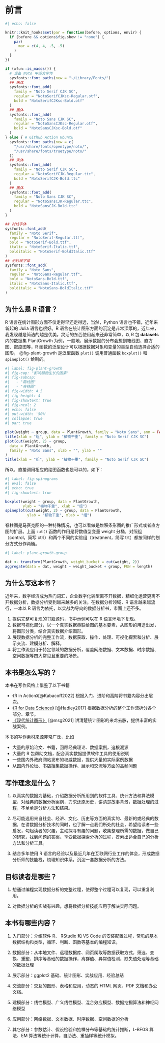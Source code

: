 # 前言 {#sec-preface .unnumbered}


```r
#| echo: false

knitr::knit_hooks$set(par = function(before, options, envir) {
  if (before && options$fig.show != "none") {
    par(
      mar = c(4, 4, .5, .5)
    )
  }
})

if (xfun::is_macos()) {
  # 准备 Noto 中英文字体
  sysfonts::font_paths(new = "~/Library/Fonts/")
  ## 宋体
  sysfonts::font_add(
    family = "Noto Serif CJK SC",
    regular = "NotoSerifCJKsc-Regular.otf",
    bold = "NotoSerifCJKsc-Bold.otf"
  )
  ## 黑体
  sysfonts::font_add(
    family = "Noto Sans CJK SC",
    regular = "NotoSansCJKsc-Regular.otf",
    bold = "NotoSansCJKsc-Bold.otf"
  )
} else { # Github Action Ubuntu
  sysfonts::font_paths(new = c(
    "/usr/share/fonts/opentype/noto/",
    "/usr/share/fonts/truetype/noto/"
  ))
  ## 宋体
  sysfonts::font_add(
    family = "Noto Serif CJK SC",
    regular = "NotoSerifCJK-Regular.ttc",
    bold = "NotoSerifCJK-Bold.ttc"
  )
  ## 黑体
  sysfonts::font_add(
    family = "Noto Sans CJK SC",
    regular = "NotoSansCJK-Regular.ttc",
    bold = "NotoSansCJK-Bold.ttc"
  )
}

## 衬线字体
sysfonts::font_add(
  family = "Noto Serif",
  regular = "NotoSerif-Regular.ttf",
  bold = "NotoSerif-Bold.ttf",
  italic = "NotoSerif-Italic.ttf",
  bolditalic = "NotoSerif-BoldItalic.ttf"
)
## 无衬线字体
sysfonts::font_add(
  family = "Noto Sans",
  regular = "NotoSans-Regular.ttf",
  bold = "NotoSans-Bold.ttf",
  italic = "NotoSans-Italic.ttf",
  bolditalic = "NotoSans-BoldItalic.ttf"
)
```


<!-- 
本书市场分析

目前基于R语言领域的书籍很多，但大多以国外引进为主，外文书籍在数据分析上以对应国家数据为主，本书讲借助我国在互联网平台的公开数据为基础，以解决实际数据分析为目的，强调实战应用，与国内的部分R语言技术书籍不同，本书以大案例+小案例形式讲解，对数据分析的主流方法进行概述总结。 

本书卖点分析
（例如：主要特点，作者知名度，区别于同类书的、能吸引读者的独特之处等）
主要特点：结合实际数据，进行实际数据分析实战的讲述
作者知名度：统计之都编辑部主要成员，出版多本R语言相关译著和专著，
区别：不是以讲理论为基础，以实际数据问题为基础，通过问题，引入基于R语言的处理方法

选题思路
本书是讲R语言在数据分析中常用的方法进行详细讲述，以实际例子做基础，讲解语法、函数或包的使用，同时结合数据分析的整个过程介绍如何使用R语言完成整个过程，定位于理工科、人文社科本科生或相关从业人员的数据分析实战参考书目。
学术思想：基于数据科学或统计学理论的数据科学实战。
内容范围：整个数据分析过程，包括探索分析、数据可视化、建模、深度学习和可重复的报告撰写等内容。
结构体系: 以实战数据为基础展开分析
写作特色：结合数据分析中的实际分析，用原始数据和代码进行分析，建模，最后展示结果。

内容摘要
本书主要从R语言入门、R语言基本语法、R语言机器学习和R语言可重复分析实战，以实际的数据分析问题为基础，以统计学理论为支撑，借助可重复的代码，对整个数据分析的流程、包的使用、图形的绘制、模型的构建、深度学习方法以及可重复的操作等内容进行实战性讲解，以便读者能更快的掌握数据分析技能。

同类书籍情况
主要对标书籍《R语言实战》（第1版和第2版），在此基础上，借助业内学者在数据分析中的经验，介绍常用的数据分析方法，可视化方法和可重复分析等内容。

营销建议
重点区域为国内统计学、数据科学与大数据技术、管理科学、经济学、社会科学、新闻传播等专业的学生，作为数据科学课程教材；在数据分析相关从业人员中也可进行推广。
-->


## 为什么是 R 语言？ {#sec-why-r}

<!-- 可视化、可重复性文档、演示交流、统计模型等方面都很强 -->

R 语言在统计图形方面不仅走得早还走得远，当然，Python 语言也不错，近年来新起的 Julia 语言也很好。R 语言在统计图形方面的沉淀是非常深厚的，近年来，我发现越是简洁的越是优美，灵活的东西使用起来还非常简单，以 R 包 **datasets**内的数据集 PlantGrowth 为例，一般地，展示数据的分布会想到箱线图、直方图、密度图等，R 函数的泛型设计可以根据数据对象和变量的类型自动选择合适的图形， @fig-plant-growth 是泛型函数 `plot()` 调用普通函数 `boxplot()` 和 `spineplot()` 绘制的。

```r
#| label: fig-plant-growth
#| fig-cap: "影响植物生长的因素"
#| fig-subcap: 
#|   - "箱线图"
#|   - "脊柱图"
#| fig-width: 4.5
#| fig-height: 4
#| fig-showtext: true
#| fig-ncol: 2
#| echo: false
#| out-width: '50%'
#| collapse: true
#| par: true

plot(weight ~ group, data = PlantGrowth, family = "Noto Sans", ann = FALSE)
title(xlab = "组", ylab = "植物干重", family = "Noto Serif CJK SC")
plot(cut(weight, 2) ~ group,
  data = PlantGrowth,
  family = "Noto Sans", xlab = "", ylab = ""
)
title(xlab = "组", ylab = "植物干重", family = "Noto Serif CJK SC")
```

所以，直接调用相应的绘图函数也是可以的，如下：

```r
#| label: fig-spinograms
#| eval: false
#| echo: true
#| fig-showtext: true

boxplot(weight ~ group, data = PlantGrowth, 
        ylab = "植物干重", xlab = "组")
spineplot(cut(weight, 2) ~ group, data = PlantGrowth, 
          ylab = "植物干重", xlab = "组")
```

脊柱图是马赛克图的一种特殊情况，也可以看做是堆积条形图的推广形式或者直方图的扩展。上面 `cut()` 函数的作用是将数值型变量 weight 分桶，对照组（control，简写 ctrl）和两个不同的实验组（treatment，简写 trt）都按同样的划分方式分作两桶。

```r
#| label: plant-growth-group

dat <- transform(PlantGrowth, weight_bucket = cut(weight, 2))
aggregate(data = dat, weight ~ weight_bucket + group, FUN = length)
```


## 为什么写这本书？ {#sec-why-book}

近年来，数字经济成为热门词汇，企业数字化转型离不开数据，精细化运营更离不开数据分析，数据分析受到越来越多的关注。在数据分析领域，R 语言越来越流行，一本以 R 语言为依托，以实战为导向的数据分析书，市面上还不多。

1. 提供完整可复现的书籍源码，书中示例可以在 R 语言环境下复现。
1. 数据可视化部分，以一个真实数据串联绘图的基本要素，从图形的用途出发，将图形分类，结合真实数据介绍图形。
1. 展现数据分析的完整工作流，数据获取、操作、处理、可视化探索和分析、展示交流、建模分析、解释。
1. 将工作流应用于特定领域的数据分析，覆盖网络数据、文本数据、时序数据、空间数据等四大常见且重要的场景。


## 本书是怎么写的？{#sec-how-book}

<!-- 组织、分工、审校等 -->

本书在写作风格上借鉴了以下书籍

-  《R in Action》[@Kabacoff2022] 根据入门、进阶和高阶将书籍内容分出层次。
-  [《R for Data Science》](http://r4ds.hadley.nz/) [@Hadley2017] 根据数据分析的整个工作流拆分各个部分、章节。
-  [《现代统计图形》](https://bookdown.org/xiangyun/msg) [@msg2021] 讲清楚统计图形的来龙去脉，提供丰富的实战案例。

本书的写作素材来源非常广泛，比如

- 大量的原始论文、书籍，回顾经典理论、数据案例，追根溯源
- 大量的 R 包帮助文档，配合真实数据提供软件工具的使用说明
- 一些国内外政府网站发布的权威数据，提供大量的实际案例数据
- 从国内外论坛、书店搜集数据操作、展示和交流等方面的高频问题


## 写作理念是什么？ {#sec-intrinsical-motivation}

<!-- 内在的动力 -->

1. 以真实的数据为基础，介绍数据分析所用到的软件工具、统计方法和算法模型，对经典的数据分析案例，力求还原历史，讲清楚故事背景，数据处理的过程，不单单是分析方法和结果。

1. 尽可能选用来自社会、经济、文化、历史等方面的真实的、最新的或经典的数据，在讲数据分析技术的同时，也了解一点我们所处的社会，希望给读者一些启发，勾起读者的兴趣，主动探寻有趣的问题，收集整理所需的数据，做自己的研究，找到问题的答案，享受数据探索分析的过程，摸索出适合自己的分析方法和分析工具。

1. 结合多年使用 R 语言的经验以及最近几年在互联网行业工作的体会，形成数据分析师的技能栈，梳理知识体系，沉淀一套数据分析的方法。



## 目标读者是哪些？ {#sec-who-book}

<!-- 读者定位：理工科和人文社科的数据分析相关专业的本科生，研究生，在实际工作中需要用到数据分析技巧的相关从业人员。适合培训，主要方向为协助科研数据分析、数据分析报告撰写和建模分析等内容 -->

1. 想通过编程实现数据分析的完整过程，使得整个过程可以复现，可以重复利用。

1. 对数据分析的实战有兴趣，想将数据分析技能应用于解决实际问题。


## 本书有哪些内容？ {#sec-what-book}

1. 入门部分：介绍软件 R、 RStudio 和 VS Code 的安装配置过程，常见的基本数据结构和类型，循环、判断、函数等基本的编程知识。

1. 数据部分：从本地文件、远程数据库、网页爬取等数据获取方式，筛选、变换、重塑、排序等基础的数据操作，离群值、异常值检测，缺失值处理等基础的数据处理

1. 展示部分：ggplot2 基础、统计图形、实战应用、经验总结

1. 交流部分：交互的图形、表格和应用，动态的 HTML 网页、PDF 文档和办公文档。

1. 建模部分：线性模型、广义线性模型、混合效应模型、数据挖掘算法和神经网络模型

1. 应用部分：网络数据、文本数据、时序数据、空间数据的分析

1. 其它部分：参数估计、假设检验和抽样分布等基础的统计推断，L-BFGS 算法、EM 算法等统计计算，自助法、重抽样等统计模拟。

